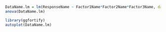 
```{r DataName.lm}
DataName.lm = lm(ResponseName ~ Factor1Name*Factor2Name*Factor3Name, data=DataName)
anova(DataName.lm)
```


```{r plotDataName.lm, fig.cap="Residual analysis for DataName.lm"}
library(ggfortify)
autoplot(DataName.lm)
```

